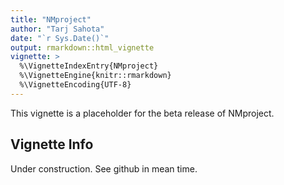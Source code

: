 ```yaml
---
title: "NMproject"
author: "Tarj Sahota"
date: "`r Sys.Date()`"
output: rmarkdown::html_vignette
vignette: >
  %\VignetteIndexEntry{NMproject}
  %\VignetteEngine{knitr::rmarkdown}
  %\VignetteEncoding{UTF-8}
---
```


This vignette is a placeholder for the beta release of NMproject.

## Vignette Info

Under construction.  See github in mean time.